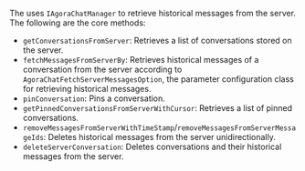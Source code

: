 <PlatformWrapper platform="ios">

The <Vg k="CHAT_SDK"/> uses `IAgoraChatManager` to retrieve historical messages from the server. The following are the core methods:

- `getConversationsFromServer`: Retrieves a list of conversations stored on the server.
- `fetchMessagesFromServerBy`: Retrieves historical messages of a conversation from the server according to `AgoraChatFetchServerMessagesOption`, the parameter configuration class for retrieving historical messages.
- `pinConversation`: Pins a conversation.
- `getPinnedConversationsFromServerWithCursor`: Retrieves a list of pinned conversations.
- `removeMessagesFromServerWithTimeStamp`/`removeMessagesFromServerMessageIds`: Deletes historical messages from the server unidirectionally.
- `deleteServerConversation`: Deletes conversations and their historical messages from the server.

</PlatformWrapper>